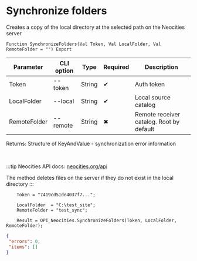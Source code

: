 ﻿---
sidebar_position: 5
---


# Synchronize folders
 Creates a copy of the local directory at the selected path on the Neocities server



`Function SynchronizeFolders(Val Token, Val LocalFolder, Val RemoteFolder = "") Export`

  | Parameter | CLI option | Type | Required | Description |
  |-|-|-|-|-|
  | Token | --token | String | &#x2714; | Auth token |
  | LocalFolder | --local | String | &#x2714; | Local source catalog |
  | RemoteFolder | --remote | String | &#x2716; | Remote receiver catalog. Root by default |

  
  Returns:  Structure of KeyAndValue - synchronization error information

<br/>

:::tip
Neocities API docs: [neocities.org/api](https://neocities.org/api)

 The method deletes files on the server if they do not exist in the local directory
:::
<br/>


```bsl title="Code example"
    Token = "7419cd51de4037f7...";

    LocalFolder  = "C:\test_site";
    RemoteFolder = "test_sync";

    Result = OPI_Neocities.SynchronizeFolders(Token, LocalFolder, RemoteFolder);
```
 



```json title="Result"
{
 "errors": 0,
 "items": []
}
```
